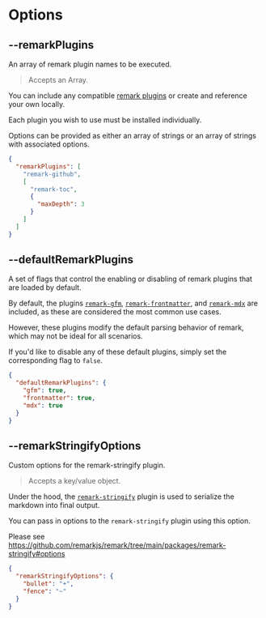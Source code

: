 
# Options

## --remarkPlugins

<Callout emoji="💡">An array of remark plugin names to be executed.</Callout>

> Accepts an Array.

You can include any compatible [remark plugins](https://github.com/remarkjs/remark/blob/main/doc/plugins.md) or create and reference your own locally.

Each plugin you wish to use must be installed individually.

Options can be provided as either an array of strings or an array of strings with associated options.

```json filename="typedoc.json"
{
  "remarkPlugins": [
    "remark-github",
    [
      "remark-toc",
      {
        "maxDepth": 3
      }
    ]
  ]
}
```

## --defaultRemarkPlugins

<Callout emoji="💡">
  A set of flags that control the enabling or disabling of remark plugins that
  are loaded by default.
</Callout>

>

By default, the plugins [`remark-gfm`](https://github.com/remarkjs/remark-gfm), [`remark-frontmatter`](https://github.com/remarkjs/remark-frontmatter), and [`remark-mdx`](https://github.com/mdx-js/mdx/tree/main/packages/remark-mdx) are included, as these are considered the most common use cases.

However, these plugins modify the default parsing behavior of remark, which may not be ideal for all scenarios.

If you'd like to disable any of these default plugins, simply set the corresponding flag to `false`.

```json filename="typedoc.json"
{
  "defaultRemarkPlugins": {
    "gfm": true,
    "frontmatter": true,
    "mdx": true
  }
}
```

## --remarkStringifyOptions

<Callout emoji="💡">Custom options for the remark-stringify plugin.</Callout>

> Accepts a key/value object.

Under the hood, the [`remark-stringify`](https://github.com/remarkjs/remark/tree/main/packages/remark-stringify) plugin is used to serialize the markdown into final output.

You can pass in options to the `remark-stringify` plugin using this option.

Please see https://github.com/remarkjs/remark/tree/main/packages/remark-stringify#options

```json filename="typedoc.json"
{
  "remarkStringifyOptions": {
    "bullet": "+",
    "fence": "~"
  }
}
```
